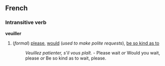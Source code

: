 ==French==
===Intransitive verb===
'''veuiller'''

#(''formal'') [[please]], [[would]] (''used to make polite requests''), [[be so kind as to]]
#:''Veuillez patienter, s'il vous plaît.'' - Please wait ''or'' Would you wait, please ''or'' Be so kind as to wait, please.